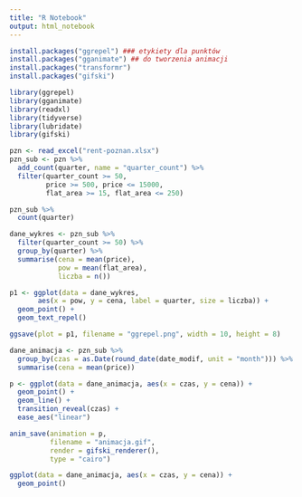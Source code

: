 ---
title: "R Notebook"
output: html_notebook
---

```{r}
install.packages("ggrepel") ### etykiety dla punktów
install.packages("gganimate") ## do tworzenia animacji
install.packages("transformr")
install.packages("gifski")
```

```{r}
library(ggrepel)
library(gganimate)
library(readxl)
library(tidyverse)
library(lubridate)
library(gifski)
```

```{r}
pzn <- read_excel("rent-poznan.xlsx")
pzn_sub <- pzn %>%
  add_count(quarter, name = "quarter_count") %>%
  filter(quarter_count >= 50, 
         price >= 500, price <= 15000,
         flat_area >= 15, flat_area <= 250)

pzn_sub %>%
  count(quarter)
```

```{r}
dane_wykres <- pzn_sub %>%
  filter(quarter_count >= 50) %>%
  group_by(quarter) %>%
  summarise(cena = mean(price),
            pow = mean(flat_area),
            liczba = n())

p1 <- ggplot(data = dane_wykres, 
       aes(x = pow, y = cena, label = quarter, size = liczba)) + 
  geom_point() +
  geom_text_repel() 

ggsave(plot = p1, filename = "ggrepel.png", width = 10, height = 8)
``` 

```{r}
dane_animacja <- pzn_sub %>%
  group_by(czas = as.Date(round_date(date_modif, unit = "month"))) %>%
  summarise(cena = mean(price)) 

p <- ggplot(data = dane_animacja, aes(x = czas, y = cena)) + 
  geom_point() +
  geom_line() + 
  transition_reveal(czas) +
  ease_aes("linear")

anim_save(animation = p, 
          filename = "animacja.gif", 
          render = gifski_renderer(),
          type = "cairo")
```


```{r}
ggplot(data = dane_animacja, aes(x = czas, y = cena)) + 
  geom_point()
```

